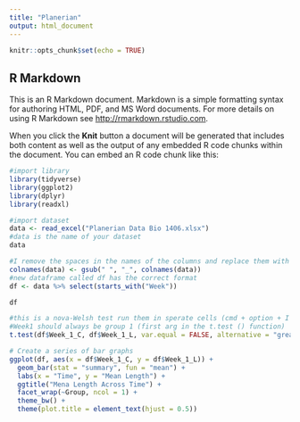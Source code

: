 ```yaml
---
title: "Planerian"
output: html_document
---
```


```r
knitr::opts_chunk$set(echo = TRUE)
```

## R Markdown

This is an R Markdown document. Markdown is a simple formatting syntax for authoring HTML, PDF, and MS Word documents. For more details on using R Markdown see <http://rmarkdown.rstudio.com>.

When you click the **Knit** button a document will be generated that includes both content as well as the output of any embedded R code chunks within the document. You can embed an R code chunk like this:




```r
#import library
library(tidyverse)
library(ggplot2)
library(dplyr)
library(readxl)

```

```r
#import dataset
data <- read_excel("Planerian Data Bio 1406.xlsx")
#data is the name of your dataset
data

```
```r
#I remove the spaces in the names of the columns and replace them with underscores
colnames(data) <- gsub(" ", "_", colnames(data))
#new dataframe called df has the correct format
df <- data %>% select(starts_with("Week"))

df


```
```r
#this is a nova-Welsh test run them in sperate cells (cmd + option + I on mac) and change the names
#Week1 should always be group 1 (first arg in the t.test () function)
t.test(df$Week_1_C, df$Week_1_L, var.equal = FALSE, alternative = "greater")


```



```r

# Create a series of bar graphs
ggplot(df, aes(x = df$Week_1_C, y = df$Week_1_L)) +
  geom_bar(stat = "summary", fun = "mean") +
  labs(x = "Time", y = "Mean Length") +
  ggtitle("Mena Length Across Time") +
  facet_wrap(~Group, ncol = 1) +
  theme_bw() +
  theme(plot.title = element_text(hjust = 0.5))



```

